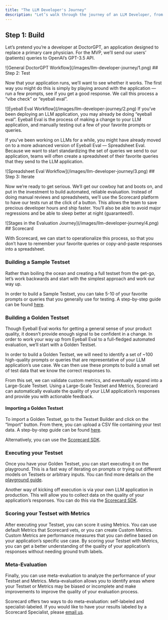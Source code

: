 ```yaml
---
title: "The LLM Developer's Journey"
description: "Let’s walk through the journey of an LLM Developer, from start to finish. Buckle up! 🤠"
---
```



## Step 1: Build

Let’s pretend you’re a developer at DoctorGPT, an application designed to replace a primary care physician. For the MVP, we’ll send our users’ (patients) queries to OpenAI’s GPT-3.5 API.
<Frame caption="General DoctorGPT Workflow">
![General DoctorGPT Workflow](/images/llm-developer-journey/1.png)
</Frame>
## Step 2: Test

Now that your application runs, we’ll want to see whether it works. The first way you might do this is simply by playing around with the application — run a few prompts, see if you get a good response. We call this process a “vibe check” or “eyeball eval”.
<Frame caption="Eyeball Eval Workflow">
![Eyeball Eval Workflow](/images/llm-developer-journey/2.png)
</Frame>
If you’ve been deploying an LLM application, you may already be doing “eyeball eval”. Eyeball Eval is the process of making a change to your LLM application, and manually testing out a few of your favorite prompts or queries.

If you’ve been working on LLMs for a while, you might have already moved on to a more advanced version of Eyeball Eval — Spreadsheet Eval. Because we want to start standardizing the set of queries we send to our application, teams will often create a spreadsheet of their favorite queries that they send to the LLM application.
<Frame caption="Spreadsheet Eval Workflow">
![Spreadsheet Eval Workflow](/images/llm-developer-journey/3.png)
</Frame>
## Step 3: Iterate

Now we’re ready to get serious. We’ll get our cowboy hat and boots on, and put in the investment to build automated, reliable evaluation. Instead of doing manual reviews and spreadsheets, we’ll use the Scorecard platform to have our tests run at the click of a button. This allows the team to save precious developer hours and ship faster. You’ll also be able to avoid major regressions and be able to sleep better at night (guaranteed!).
<Frame caption="Stages in the Evaluation Journey">
![Stages in the Evaluation Journey](/images/llm-developer-journey/4.png)
</Frame>
## Scorecard

With Scorecard, we can start to operationalize this process, so that you don’t have to remember your favorite queries or copy-and-paste responses into a spreadsheet.

### Building a Sample Testset

Rather than boiling the ocean and creating a full testset from the get-go, let’s work backwards and start with the simplest approach and work our way up.

In order to build a Sample Testset, you can take 5-10 of your favorite prompts or queries that you generally use for testing. A step-by-step guide can be found [here](/docs/documentation/how-to-use-scorecard/guides/create-a-testset).

### Building a Golden Testset

Though Eyeball Eval works for getting a general sense of your product quality, it doesn’t provide enough signal to be confident in a change. In order to work your way up from Eyeball Eval to a full-fledged automated evaluation, we’ll start with a Golden Testset.

In order to build a Golden Testset, we will need to identify a set of \~100 high-quality prompts or queries that are representative of your LLM application’s use case. We can then use these prompts to build a small set of test data that we know the correct responses to.

From this set, we can validate custom metrics, and eventually expand into a Large-Scale Testset. Using a Large-Scale Testset and Metrics, Scorecard can automatically evaluate the quality of your LLM application’s responses and provide you with actionable feedback.

#### Importing a Golden Testset

To import a Golden Testset, go to the Testset Builder and click on the “Import” button. From there, you can upload a CSV file containing your test data. A step-by-step guide can be found [here](/docs/documentation/how-to-use-scorecard/guides/create-a-testset/using-the-testset-ui).

Alternatively, you can use the [Scorecard SDK](/docs/documentation/how-to-use-scorecard/guides/create-a-testset/using-the-scorecard-sdk).

### Executing your Testset

Once you have your Golden Testset, you can start executing it on the playground. This is a fast way of iterating on prompts or trying out different models on Testsets or arbitrary inputs. You can find more details on the [playground guide](/docs/documentation/how-to-use-scorecard/guides/run-scoring/using-the-playground).

Another way of kicking off execution is via your own LLM application in production. This will allow you to collect data on the quality of your application’s responses. You can do this via the [Scorecard SDK](/docs/documentation/how-to-use-scorecard/guides/run-scoring/using-the-scorecard-sdk).

### Scoring your Testset with Metrics

After executing your Testset, you can score it using Metrics. You can use default Metrics that Scorecard vets, or you can create Custom Metrics. Custom Metrics are performance measures that you can define based on your application’s specific use case. By scoring your Testset with Metrics, you can get a better understanding of the quality of your application’s responses without needing ground truth labels.

### Meta-Evaluation

Finally, you can use meta-evaluation to analyze the performance of your Testset and Metrics. Meta-evaluation allows you to identify areas where your Testset or Metrics may be biased or incomplete and make improvements to improve the quality of your evaluation process.

Scorecard offers two ways to do meta-evaluation: self-labeled and specialist-labeled. If you would like to have your results labeled by a Scorecard Specialist, please [email us](mailto:support@getscorecard.ai).
